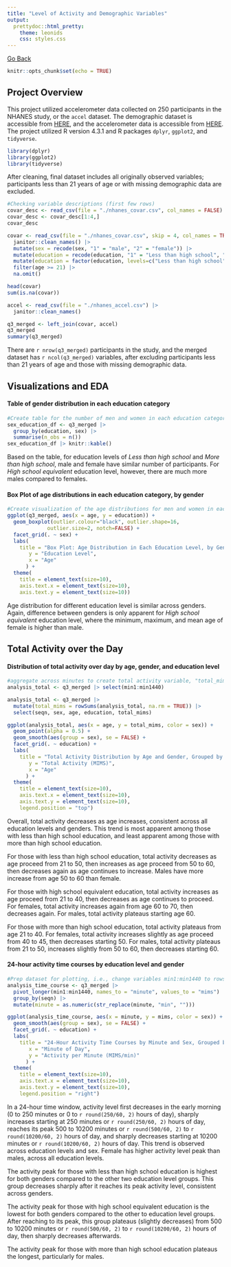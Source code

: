 ```yaml
---
title: "Level of Activity and Demographic Variables"
output: 
  prettydoc::html_pretty:
    theme: leonids
    css: styles.css
---
```


[Go Back](github_projects.html) 

```r
knitr::opts_chunk$set(echo = TRUE)
```

## Project Overview

This project utilized accelerometer data collected on 250 participants in the NHANES study, or the `accel` dataset. The demographic dataset is accessible from [HERE](https://p8105.com/data/nhanes_covar.csv), and the accelerometer data is accessible from [HERE](https://p8105.com/data/nhanes_accel.csv). The project utilized R version 4.3.1 and R packages `dplyr`, `ggplot2`, and `tidyverse`. 

```r
library(dplyr)
library(ggplot2)
library(tidyverse)
```

After cleaning, final dataset includes all originally observed variables; participants less than 21 years of age or with missing demographic data are excluded.

```r
#Checking variable descriptions (first few rows)
covar_desc <- read_csv(file = "./nhanes_covar.csv", col_names = FALSE)
covar_desc <- covar_desc[1:4,]
covar_desc

covar <- read_csv(file = "./nhanes_covar.csv", skip = 4, col_names = TRUE) |> 
  janitor::clean_names() |> 
  mutate(sex = recode(sex, "1" = "male", "2" = "female")) |>
  mutate(education = recode(education, "1" = "Less than high school", "2" = "High school equivalent", "3" = "More than high school")) |>
  mutate(education = factor(education, levels=c("Less than high school", "High school equivalent", "More than high school"), ordered=TRUE)) |>
  filter(age >= 21) |>
  na.omit()

head(covar)
sum(is.na(covar))
```

```r
accel <- read_csv(file = "./nhanes_accel.csv") |>
  janitor::clean_names()
```

```r
q3_merged <- left_join(covar, accel)
q3_merged
summary(q3_merged)
```

There are `r nrow(q3_merged)` participants in the study, and the merged dataset has `r ncol(q3_merged)` variables, after excluding participants less than 21 years of age and those with missing demographic data. 

## Visualizations and EDA

#### Table of gender distribution in each education category
```r
#Create table for the number of men and women in each education category
sex_education_df <- q3_merged |>
  group_by(education, sex) |> 
  summarise(n_obs = n())
sex_education_df |> knitr::kable()
```

Based on the table, for education levels of *Less than high school* and *More than high school*, male and female have similar number of participants. For *High school equivalent* education level, however, there are much more males compared to females. 

#### Box Plot of age distributions in each education category, by gender
```r
#Create visualization of the age distributions for men and women in each education category
ggplot(q3_merged, aes(x = age, y = education)) +
  geom_boxplot(outlier.colour="black", outlier.shape=16,
             outlier.size=2, notch=FALSE) +
  facet_grid(. ~ sex) +
  labs(
    title = "Box Plot: Age Distribution in Each Education Level, by Gender",
       y = "Education Level",
       x = "Age"
      ) + 
  theme(
    title = element_text(size=10),
    axis.text.x = element_text(size=10), 
    axis.text.y = element_text(size=10))
```
  
Age distribution for different education level is similar across genders. Again, difference between genders is only apparent for *High school equivalent* education level, where the minimum, maximum, and mean age of female is higher than male.

## Total Activity over the Day

#### Distribution of total activity over day by age, gender, and education level
```r
#aggregate across minutes to create total activity variable, "total_mims"
analysis_total <- q3_merged |> select(min1:min1440)

analysis_total <- q3_merged |> 
  mutate(total_mims = rowSums(analysis_total, na.rm = TRUE)) |>
  select(seqn, sex, age, education, total_mims)

ggplot(analysis_total, aes(x = age, y = total_mims, color = sex)) +
  geom_point(alpha = 0.5) +
  geom_smooth(aes(group = sex), se = FALSE) +
  facet_grid(. ~ education) +
  labs(
    title = "Total Activity Distribution by Age and Gender, Grouped by Education Level",
       y = "Total Activity (MIMS)",
       x = "Age"
      ) + 
  theme(
    title = element_text(size=10),
    axis.text.x = element_text(size=10), 
    axis.text.y = element_text(size=10),
    legend.position = "top")
```

Overall, total activity decreases as age increases, consistent across all education levels and genders. This trend is most apparent among those with less than high school education, and least apparent among those with more than high school education. 
  
For those with less than high school education, total activity decreases as age proceed from 21 to 50, then increases as age proceed from 50 to 60, then decreases again as age continues to increase. Males have more increase from age 50 to 60 than female.
  
For those with high school equivalent education, total activity increases as age proceed from 21 to 40, then decreases as age continues to proceed. For females, total activity increases again from age 60 to 70, then decreases again. For males, total activity plateaus starting age 60. 
  
For those with more than high school education, total activity plateaus from age 21 to 40. For females, total activity increases slightly as age proceed from 40 to 45, then decreases starting 50. For males, total activity plateaus from 21 to 50, increases slightly from 50 to 60, then decreases starting 60.

#### 24-hour activity time courses by education level and gender
```r
#Prep dataset for plotting, i.e., change variables min1:min1440 to rows and change "min1" to 1
analysis_time_course <- q3_merged |> 
  pivot_longer(min1:min1440, names_to = "minute", values_to = "mims") |>
  group_by(seqn) |>
  mutate(minute = as.numeric(str_replace(minute, "min", "")))

ggplot(analysis_time_course, aes(x = minute, y = mims, color = sex)) +
  geom_smooth(aes(group = sex), se = FALSE) +
  facet_grid(. ~ education) +
  labs(
    title = "24-Hour Activity Time Courses by Minute and Sex, Grouped by Education Level",
       x = "Minute of Day",
       y = "Activity per Minute (MIMS/min)"
      ) + 
  theme(
    title = element_text(size=10),
    axis.text.x = element_text(size=10), 
    axis.text.y = element_text(size=10),
    legend.position = "right")
```

In a 24-hour time window, activity level first decreases in the early morning (0 to 250 minutes or  0 to `r round(250/60, 2)` hours of day), sharply increases starting at 250 minutes or `r round(250/60, 2)` hours of day, reaches its peak 500 to 10200 minutes or `r round(500/60, 2)` to `r round(10200/60, 2)` hours of day, and sharply decreases starting at 10200 minutes or `r round(10200/60, 2)` hours of day. This trend is observed across education levels and sex. Female has higher activity level peak than males, across all education levels. 
  
The activity peak for those with less than high school education is highest for both genders compared to the other two education level groups. This group decreases sharply after it reaches its peak activity level, consistent across genders.
  
The activity peak for those with high school equivalent education is the lowest for both genders compared to the other to education level groups. After reaching to its peak, this group plateaus (slightly decreases) from 500 to 10200 minutes or `r round(500/60, 2)` to `r round(10200/60, 2)` hours of day, then sharply decreases afterwards.
  
The activity peak for those with more than high school education plateaus the longest, particularly for males. 